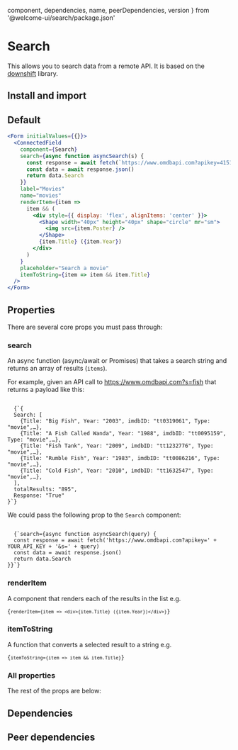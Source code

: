 
  component,
  dependencies,
  name,
  peerDependencies,
  version
} from '@welcome-ui/search/package.json'

# Search

<tagversion version={version} name={name} />

This allows you to search data from a remote API. It is based on the [downshift](https://github.com/downshift-js/downshift) library.

## Install and import

<usage component={component} name={name} peerDependencies={peerDependencies} />

## Default

```jsx
<Form initialValues={{}}>
  <ConnectedField
    component={Search}
    search={async function asyncSearch(s) {
      const response = await fetch(`https://www.omdbapi.com?apikey=41514363&s=${s}`)
      const data = await response.json()
      return data.Search
    }}
    label="Movies"
    name="movies"
    renderItem={item =>
      item && (
        <div style={{ display: 'flex', alignItems: 'center' }}>
          <Shape width="40px" height="40px" shape="circle" mr="sm">
            <img src={item.Poster} />
          </Shape>
          {item.Title} ({item.Year})
        </div>
      )
    }
    placeholder="Search a movie"
    itemToString={item => item && item.Title}
  />
</Form>
```

## Properties

There are several core props you must pass through:

### search

An async function (async/await or Promises) that takes a search string and returns an array of results (`items`).

For example, given an API call to https://www.omdbapi.com?s=fish that returns a payload like this:

<code language="json">
  {`{
  Search: [
    {Title: "Big Fish", Year: "2003", imdbID: "tt0319061", Type: "movie",…},
    {Title: "A Fish Called Wanda", Year: "1988", imdbID: "tt0095159", Type: "movie",…},
    {Title: "Fish Tank", Year: "2009", imdbID: "tt1232776", Type: "movie",…},
    {Title: "Rumble Fish", Year: "1983", imdbID: "tt0086216", Type: "movie",…},
    {Title: "Cold Fish", Year: "2010", imdbID: "tt1632547", Type: "movie",…},
  ],
  totalResults: "895",
  Response: "True"
}`}
</code>

We could pass the following prop to the `Search` component:

<code>
  {`search={async function asyncSearch(query) {
  const response = await fetch('https://www.omdbapi.com?apikey=' + YOUR_API_KEY + '&s=' + query)
  const data = await response.json()
  return data.Search
}}`}
</code>

### renderItem

A component that renders each of the results in the list e.g.

<code>{`renderItem={item => <div>{item.Title} ({item.Year})</div>}`}</code>

### itemToString

A function that converts a selected result to a string e.g.

<code>{`itemToString={item => item && item.Title}`}</code>

### All properties

The rest of the props are below:

<props propTypes={props.propTypes.Search} />

## Dependencies

<dependencies dependencies={dependencies} />

## Peer dependencies

<dependencies dependencies={peerDependencies} />
